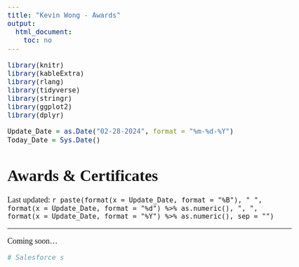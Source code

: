 ```yaml
---
title: "Kevin Wong - Awards"
output:
  html_document:
    toc: no
---
```


```r
library(knitr)
library(kableExtra)
library(rlang)
library(tidyverse)
library(stringr)
library(ggplot2)
library(dplyr)
```

```r
Update_Date = as.Date("02-28-2024", format = "%m-%d-%Y")
Today_Date = Sys.Date()
```

<style type="text/css">

.r33m_vid {
   font-family: Tahoma;
   color: black;
}

body, p {
   font-family: "Times New Roman";
   font-size: 18px;
}

</style>


<h1>Awards & Certificates</h1>

<p class="last-updated">
Last updated: `r paste(format(x = Update_Date, format = "%B"), " ", format(x = Update_Date, format = "%d") %>% as.numeric(), ", ", format(x = Update_Date, format = "%Y") %>% as.numeric(), sep = "")`
</p>

***

Coming soon...



```r
# Salesforce s
```



